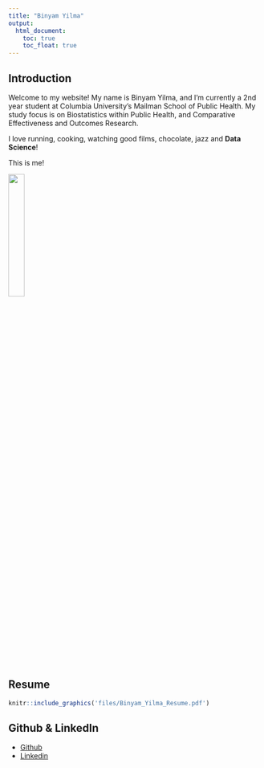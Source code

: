 ```yaml
---
title: "Binyam Yilma"
output: 
  html_document:
    toc: true
    toc_float: true
---
```



## Introduction

Welcome to my website! My name is Binyam Yilma, and I'm currently a 2nd year student at Columbia University's Mailman School of Public Health. My study focus is on Biostatistics within Public Health, and Comparative Effectiveness and Outcomes Research.


I love running, cooking, watching good films, chocolate, jazz and **Data Science**! 


This is me! 

<img src="files/profile_pic.jpeg" style = "width:25%">


## Resume
```r
knitr::include_graphics('files/Binyam_Yilma_Resume.pdf')
```

## Github & LinkedIn
* [Github](https://github.com/byilma)
* [Linkedin](https://www.linkedin.com/in/binyamyilma)
